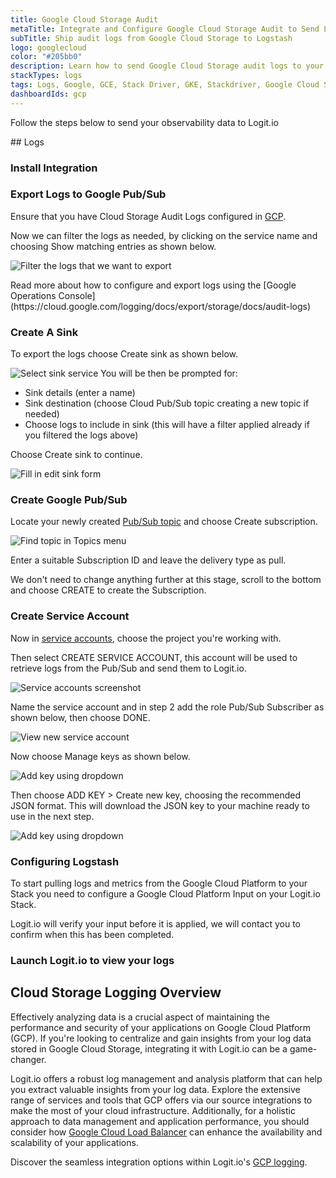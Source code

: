 ```yaml
---
title: Google Cloud Storage Audit
metaTitle: Integrate and Configure Google Cloud Storage Audit to Send Logs
subTitle: Ship audit logs from Google Cloud Storage to Logstash
logo: googlecloud
color: "#205bb0"
description: Learn how to send Google Cloud Storage audit logs to your Logstash instance & simplify your log analysis.
stackTypes: logs
tags: Logs, Google, GCE, Stack Driver, GKE, Stackdriver, Google Cloud Storage, GCP, GCS, Googlecloudstorage
dashboardIds: gcp
---
```


Follow the steps below to send your observability data to Logit.io

<Steps>
  ## Logs
  
  ### Install Integration

  <InstallIntegration/>
  
  ### Export Logs to Google Pub/Sub

  Ensure that you have Cloud Storage Audit Logs configured in [GCP](https://console.cloud.google.com/logs).

  Now we can filter the logs as needed, by clicking on the service name and choosing Show matching entries as shown below.

  ![Filter the logs that we want to export](@/images/integrations/google-pubsub/filter_logs.png)

  <Callout type="info">
    Read more about how to configure and export logs using the [Google Operations Console](https://cloud.google.com/logging/docs/export/storage/docs/audit-logs)
  </Callout>

  ### Create A Sink

  To export the logs choose Create sink as shown below.

  ![Select sink service](@/images/integrations/google-pubsub/gcp-ss2.png)
  You will be then be prompted for:
  - Sink details (enter a name)
  - Sink destination (choose Cloud Pub/Sub topic creating a new topic if needed)
  - Choose logs to include in sink (this will have a filter applied already if you filtered the logs above)

  Choose Create sink to continue.

  ![Fill in edit sink form](@/images/integrations/google-pubsub/gcp-ss3.png)

  ### Create Google Pub/Sub

  Locate your newly created [Pub/Sub topic](https://console.cloud.google.com/cloudpubsub/topic/) and choose Create subscription.

  ![Find topic in Topics menu](@/images/integrations/google-pubsub/gcp-ss5.png)
  
  Enter a suitable Subscription ID and leave the delivery type as pull.

  We don't need to change anything further at this stage, scroll to the bottom and choose CREATE to create the Subscription.

  ### Create Service Account

  Now in [service accounts](https://console.cloud.google.com/iam-admin/serviceaccounts), choose the project you're working with. 
      
  Then select CREATE SERVICE ACCOUNT, this account will be used to retrieve logs from the Pub/Sub and send them to Logit.io.

  ![Service accounts screenshot](@/images/integrations/google-pubsub/gcp-ss8.png)

  Name the service account and in step 2 add the role Pub/Sub Subscriber as shown below, then choose DONE.
  
  ![View new service account](@/images/integrations/google-pubsub/gcp-ss11.png)

  Now choose Manage keys as shown below.

  ![Add key using dropdown](@/images/integrations/google-pubsub/gcp-ss12.png)

  Then choose ADD KEY > Create new key, choosing the recommended JSON format. This will download the JSON key to your machine ready to use in the next step.

  ![Add key using dropdown](@/images/integrations/google-pubsub/gcp-ss13.png)

  ### Configuring Logstash

  To start pulling logs and metrics from the Google Cloud Platform to your Stack you need to configure a Google Cloud Platform Input on your Logit.io Stack.

  <ConfigurePubSub type="" utmSource="Google_Cloud_Storage_Audit" utmMedium="google" utmCampaign="googlecloudstorage"/>

  <Callout type="info">
    Logit.io will verify your input before it is applied, we will contact you to confirm when this has been completed.
  </Callout>

  ### Launch Logit.io to view your logs
  <LaunchStack utmMedium="google" utmCampaign="googlecloudstorage" source="Google_Cloud_Storage_Audit" />
</Steps>

## Cloud Storage Logging Overview

Effectively analyzing data is a crucial aspect of maintaining the performance 
and security of your applications on Google Cloud Platform (GCP). 
If you're looking to centralize and gain insights from your log data stored 
in Google Cloud Storage, integrating it with Logit.io can be a game-changer.

Logit.io offers a robust log management and analysis platform that can help you 
extract valuable insights from your log data. Explore the extensive range of 
services and tools that GCP offers via our source integrations to make the 
most of your cloud infrastructure. Additionally, for a holistic approach to 
data management and application performance, you should consider 
how [Google Cloud Load Balancer](/integrations/google-cloud-load-balancing) 
can enhance the availability and scalability of your applications. 

Discover the seamless integration options within Logit.io's [GCP logging](https://logit.io/solutions/gcp-logging/).